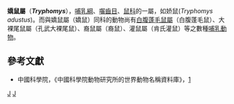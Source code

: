 {{Speciesbox
| name = 娇鼠
| taxon = Tryphomys adustus
| status = VU | status_system = IUCN2.3
| parent_authority = Miller, 1910
| authority = Miller, 1910
| synonyms =
}}
'''嬌鼠屬'''（'''''Tryphomys'''''），[[哺乳綱|哺乳綱]]、[[囓齒目|囓齒目]]、[[鼠科|鼠科]]的一屬，如娇鼠(''Tryphomys adustus'')。而與嬌鼠屬（嬌鼠）同科的動物尚有[[白腹蓬毛鼠屬|白腹蓬毛鼠屬]]（白腹蓬毛鼠）、大裸尾鼠屬（孔武大裸尾鼠）、裔鼠屬（裔鼠）、灌鼠屬（肯氏灌鼠）等之數種[[哺乳動物|哺乳動物]]。

==參考文獻==
*中國科學院，《中國科學院動物研究所的世界動物名稱資料庫》，[https://web.archive.org/web/20050718232917/http://vzd.brim.ac.cn/division/fauna/index.asp]

{{Taxonbar|from=Q1762723}}

[[Category:鼠亚科|J]]
[[Category:1910年描述的动物|J]]